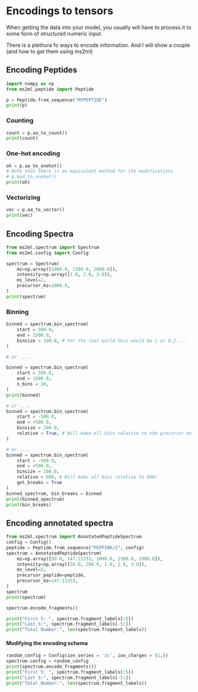 
# Encodings to tensors

When getting the data into your model, you usually will have to process it to some form
of structured numeric input.

There is a plethora fo ways to encode information.
And I will show a couple (and how to get them using ms2ml)

## Encoding Peptides

```python
import numpy as np
from ms2ml.peptide import Peptide

p = Peptide.from_sequence("MYPEPTIDE")
print(p)
```

### Counting

```python
count = p.aa_to_count()
print(count)
```


### One-hot encoding

```python
oh = p.aa_to_onehot()
# Note that there is an equivalent method for the modifications
# p.mod_to_onehot()
print(oh)
```

### Vectorizing

```python
vec = p.aa_to_vector()
print(vec)
```


## Encoding Spectra

```python
from ms2ml.spectrum import Spectrum
from ms2ml.config import Config

spectrum = Spectrum(
    mz=np.array([1000.0, 1500.0, 2000.0]),
    intensity=np.array([1.0, 2.0, 3.0]),
    ms_level=2,
    precursor_mz=1000.0,
)
print(spectrum)
```


### Binning


```python
binned = spectrum.bin_spectrum(
    start = 500.0,
    end = 1500.0,
    binsize = 100.0, # For the real world this would be 1 or 0.2 ...
)

# or ....

binned = spectrum.bin_spectrum(
    start = 500.0,
    end = 1500.0,
    n_bins = 10,
)
print(binned)

```

```python
# or ....
binned = spectrum.bin_spectrum(
    start = -500.0,
    end = +500.0,
    binsize = 100.0,
    relative = True, # Will make all bins relative to the precursor mz
)

# or ....
binned = spectrum.bin_spectrum(
    start = -500.0,
    end = +500.0,
    binsize = 100.0,
    relative = 600, # Will make all bins relative to 600!
    get_breaks = True
)
binned_spectrum, bin_breaks = binned
print(binned_spectrum)
print(bin_breaks)
```

## Encoding annotated spectra

```python
from ms2ml.spectrum import AnnotatedPeptideSpectrum
config = Config()
peptide = Peptide.from_sequence("PEPPINK/2", config)
spectrum = AnnotatedPeptideSpectrum(
    mz=np.array([50.0, 147.11333, 1000.0, 1500.0, 2000.0]),
    intensity=np.array([50.0, 200.0, 1.0, 2.0, 3.0]),
    ms_level=2,
    precursor_peptide=peptide,
    precursor_mz=147.11333,
)
spectrum
print(spectrum)
```


```python
spectrum.encode_fragments()
```

```python
print("First 5: ", spectrum.fragment_labels[:5])
print("Last 5:", spectrum.fragment_labels[-5:])
print("Total Number:", len(spectrum.fragment_labels))
```


#### Modifying the encoding schema

```python
random_config = Config(ion_series = 'zc', ion_charges = (1,))
spectrum.config = random_config
print(spectrum.encode_fragments())
print("First 5: ", spectrum.fragment_labels[:5])
print("Last 5:", spectrum.fragment_labels[-5:])
print("Total Number:", len(spectrum.fragment_labels))
```
